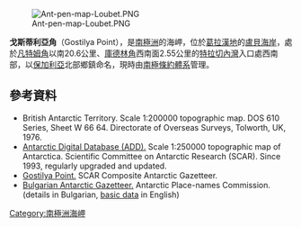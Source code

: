 [[Image:Ant-pen-map-Loubet.PNG|thumb]]

'''戈斯蒂利亞角'''（Gostilya Point），是[[南極洲|南極洲]]的海岬，位於[[葛拉漢地|葛拉漢地]]的[[盧貝海岸|盧貝海岸]]，處於[[凡特姆角|凡特姆角]]以南20.6公里、[[庫德林角|庫德林角]]西南面2.55公里的[[特拉切內灣|特拉切內灣]]入口處西南部，以[[保加利亞|保加利亞]]北部鄉鎮命名，現時由[[南極條約體系|南極條約體系]]管理。

{{coord|66|35|55|S|65|46|09|W|display=title}}

==參考資料==
* British Antarctic Territory.  Scale 1:200000 topographic map. DOS 610 Series, Sheet W 66 64.  Directorate of Overseas Surveys, Tolworth, UK, 1976.
* [http://www.add.scar.org Antarctic Digital Database (ADD).] {{Wayback|url=http://www.add.scar.org/ |date=20170305000653 }} Scale 1:250000 topographic map of Antarctica. Scientific Committee on Antarctic Research (SCAR). Since 1993, regularly upgraded and updated.
* [https://data.aad.gov.au/aadc/gaz/scar/display_name.cfm?gaz_id=137662 Gostilya Point.] {{Wayback|url=https://data.aad.gov.au/aadc/gaz/scar/display_name.cfm?gaz_id=137662 |date=20170922100521 }} SCAR Composite Antarctic Gazetteer.
* [http://apcbg.org/gazet-bg.doc Bulgarian Antarctic Gazetteer.] {{Wayback|url=http://apcbg.org/gazet-bg.doc |date=20131012104624 }} Antarctic Place-names Commission. (details in Bulgarian, [http://apcbg.org/gazet.htm basic data] {{Wayback|url=http://apcbg.org/gazet.htm |date=20160304071225 }} in English)

{{DEFAULTSORT:Gostilya Point}}
[[Category:南極洲海岬|Category:南極洲海岬]]


{{LoubetCoast-geo-stub}}